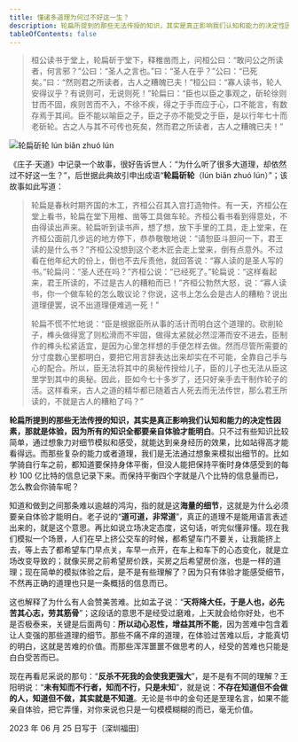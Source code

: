```yaml
---
title: 懂诸多道理为何过不好这一生？
description: 轮扁所提到的那些无法传授的知识，其实是真正影响我们认知和能力的决定性因素，那就是体验，因为所有的知识全都要亲自体验才能明白。
tableOfContents: false
---
```


> 桓公读书于堂上，轮扁斫于堂下，释椎凿而上，问桓公曰：“敢问公之所读者，何言邪？”公曰：“圣人之言也。”曰：“圣人在乎？”公曰：“已死矣。”曰：“然则君之所读者，古人之糟魄已夫！”桓公曰：“寡人读书，轮人安得议乎？有说则可，无说则死！”轮扁曰：“臣也以臣之事观之，斫轮徐则甘而不固，疾则苦而不入，不徐不疾，得之于手而应于心，口不能言，有数存焉于其间。臣不能以喻臣之子，臣之子亦不能受之于臣，是以行年七十而老斫轮。古之人与其不可传也死矣，然而君之所读者，古人之糟魄已夫！”

![轮扁斫轮 lún biǎn zhuó lún](https://lovejade.oss-cn-shenzhen.aliyuncs.com/lu%CC%81n-bia%CC%8Cn-zhuo%CC%81-lu%CC%81n.webp)

《庄子·天道》中记录一个故事，很好告诉世人：“为什么听了很多大道理，却依然过不好这一生？”，后世据此典故引申出成语“**轮扁斫轮**（lún biǎn zhuó lún）”；该故事如此写道：

> 轮扁是春秋时期齐国的木工，齐桓公召其入宫打造物件。有一天，齐桓公在堂上看书，轮扁在堂下用椎、凿等工具做车轮。齐桓公看书看到得意处，不由得读出声来。轮扁听到读书声，想了想，放下手里的工具，走上堂来，在齐桓公面前几步远的地方停下，恭恭敬敬地说：“请恕臣斗胆问一下，君王读的是什么书？”齐桓公没想到这个老木匠会走上堂来，倒有点意外。不过看在他年纪大的份上，倒也不去斥责他，就回答说：“寡人读的是圣人写的书。”轮扁问：“圣人还在吗？”齐桓公说：“已经死了。”轮扁说：“这样看起来，君王所读的，不过是古人的糟粕而已！”齐桓公勃然大怒，说：“寡人读书，你一个做车轮的怎么敢议论？你说，这书上怎么会是古人的糟粕？说出道理便罢，说不出道理便难逃一死！”
>      
> 轮扁不慌不忙地说：“臣是根据臣所从事的活计而明白这个道理的。砍削轮子，榫头做得宽了则松滑而不牢固，做得太紧就必然涩滞而安不进去，臣制作的榫头松紧适宜，是因为心里怎样想的手便怎样去做。然而尽管所需要的分寸度数心里都明白，要把它用言辞表达出来却实在不可能，全靠自己手与心的配合。所以，臣无法将其中的奥秘传授给儿子，臣的儿子也无法从臣这里学到其中的奥秘。因此，臣如今七十多岁了，还只好亲手去干制作轮子的活。这样看来，古人之道的精华都已随着古人死去而无法传世，那么君王所读的，不就是古人的糟粕了吗？”

**轮扁所提到的那些无法传授的知识，其实是真正影响我们认知和能力的决定性因素，那就是体验，因为所有的知识全都要亲自体验才能明白**。只不过有些知识比较简单，通过想象力对细节模拟和感受，就能达到亲身经历的效果，比如站得高才能看得远。而那些复杂的能力或者道理，我们是无法通过想象来模拟出细节的。比如学骑自行车之前，都知道要保持身体平衡，但没人能把保持平衡时身体感受到的每秒 100 亿比特的信息记录下来。而保持平衡四个字就是八个比特的信息量而已，怎么教会你骑车呢？

知道和做到之间那条难以逾越的鸿沟，指的就是这**海量的细节**，这就是为什么必须要亲自体验才能明白。老子说的“**道可道，非常道**”，真正的道理不是能用语言表述出来的，就是这个意思。再比如说立场决定态度，这句话，听完似懂非懂。现在我们模拟一个场景，人们在早上挤公交车的时候，都希望车门不要关，让我能挤上去，等上去了都希望车门早点关，车早一点开，在车上和车下的心态变化，就是立场改变导致的；就像买房之前希望房价跌，买房之后希望房价涨，也是一样的道理；现在简单的模拟体验之后，是不是有些理解了？因为只有体验才能感受细节，不然再正确的道理也只是一条概括的信息而已。

这也解释了为什么有人会赞美苦难。比如孟子说：“**天将降大任，于是人也，必先苦其心志，劳其筋骨**”；这段话的意思不是经受过磨难，上天就会给你好处，也不是否极泰来，关键是后面两句：**所以动心忍性，增益其所不能**，因为苦难中包含着让人变强的那些道理的细节。那些不痛不痒的道理，在体验过苦难以后，才能真切的明白，这就是苦难的价值。而那些浑浑噩噩不做思考的人，经受的苦难也只能是白白受苦而已。

现在再看尼采说的那句：“**反杀不死我的会使我更强大**”，是不是有不同的理解？王阳明说：“**未有知而不行者，知而不行，只是未知**”，就是说：**不存在知道但不会做的人，知道但不做，其实就是不知道**。无论是书中的金句还是至理名言，如果不能亲自体验，把它弄懂，对你来说也只是一句模模糊糊的而已，毫无价值。

2023 年 06 月 25 日写于〔深圳福田〕